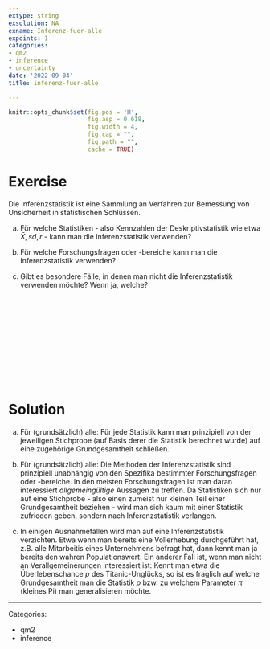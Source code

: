 ```yaml
---
extype: string
exsolution: NA
exname: Inferenz-fuer-alle
expoints: 1
categories:
- qm2
- inference
- uncertainty
date: '2022-09-04'
title: inferenz-fuer-alle

---
```





```r
knitr::opts_chunk$set(fig.pos = 'H',
                      fig.asp = 0.618,
                      fig.width = 4,
                      fig.cap = "", 
                      fig.path = "",
                      cache = TRUE)
```









# Exercise

Die Inferenzstatistik ist eine Sammlung an Verfahren zur Bemessung von Unsicherheit in statistischen Schlüssen.

a) Für welche Statistiken - also Kennzahlen der Deskriptivstatistik wie etwa $\bar{X}, sd, r$ - kann man die Inferenzstatistik verwenden?

b) Für welche Forschungsfragen oder -bereiche kann man die Inferenzstatistik verwenden?

c) Gibt es besondere Fälle, in denen man nicht die Inferenzstatistik verwenden möchte? Wenn ja, welche?



</br>
</br>
</br>
</br>
</br>
</br>
</br>
</br>
</br>
</br>

# Solution

a) Für (grundsätzlich) alle: Für jede Statistik kann man prinzipiell von der jeweiligen Stichprobe (auf Basis derer die Statistik berechnet wurde) auf eine zugehörige Grundgesamtheit schließen.

b) Für (grundsätzlich) alle: Die Methoden der Inferenzstatistik sind prinzipiell unabhängig von den Spezifika bestimmter Forschungsfragen oder -bereiche. In den meisten Forschungsfragen ist man daran interessiert *allgemeingültige* Aussagen zu treffen. Da Statistiken sich nur auf eine Stichprobe - also einen zumeist nur kleinen Teil einer Grundgesamtheit beziehen - wird man sich kaum mit einer Statistik zufrieden geben, sondern nach Inferenzstatistik verlangen. 

c) In einigen Ausnahmefällen wird man auf eine Inferenzstatistik verzichten. Etwa wenn man bereits eine Vollerhebung durchgeführt hat, z.B. alle Mitarbeitis eines Unternehmens befragt hat, dann kennt man ja bereits den wahren Populationswert. Ein anderer Fall ist, wenn man nicht an Verallgemeinerungen interessiert ist: Kennt man etwa die Überlebenschance $p$ des Titanic-Unglücks, so ist es fraglich auf welche Grundgesamtheit man die Statistik $p$ bzw. zu welchem Parameter $\pi$ (kleines Pi) man generalisieren möchte.




---

Categories: 

- qm2
- inference



